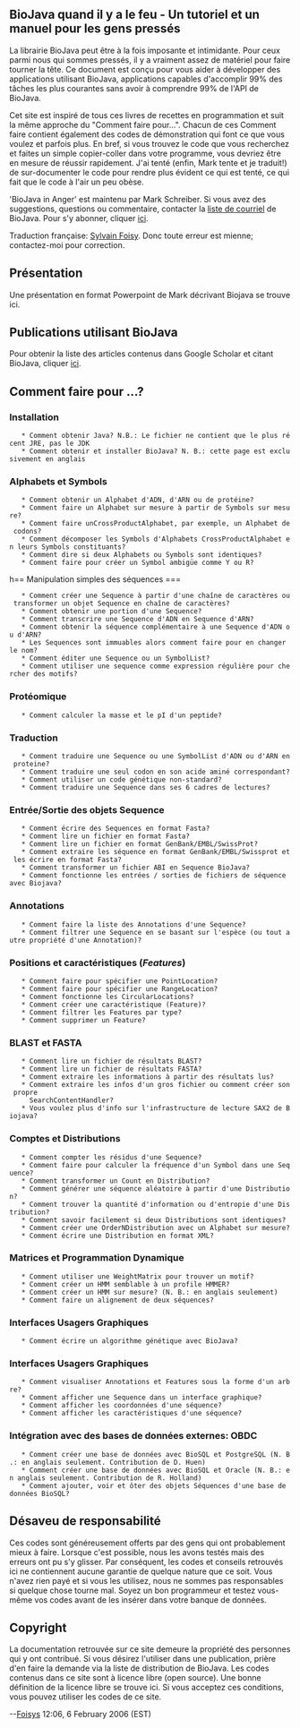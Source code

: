 == BioJava quand il y a le feu - Un tutoriel et un manuel pour les gens press&eacute;s ==

La librairie BioJava peut être à la fois imposante et intimidante. Pour ceux parmi nous qui sommes pressés, il y a vraiment assez de matériel pour faire tourner la tête. Ce document est conçu pour vous aider à développer des applications utilisant BioJava, applications capables d'accomplir 99% des tâches les plus courantes sans avoir à comprendre 99% de l'API de BioJava.

Cet site est inspiré de tous ces livres de recettes en programmation et suit la même approche du "Comment faire pour...". Chacun de ces Comment faire contient également des codes de démonstration qui font ce que vous voulez et parfois plus. En bref, si vous trouvez le code que vous recherchez et faites un simple copier-coller dans votre programme, vous devriez être en mesure de réussir rapidement. J'ai tenté (enfin, Mark tente et je traduit!) de sur-documenter le code pour rendre plus évident ce qui est tenté, ce qui fait que le code à l'air un peu obèse.

'BioJava in Anger' est maintenu par Mark Schreiber. Si vous avez des suggestions, questions ou commentaire, contacter la [mailto://biojava-l@biojava.org liste de courriel] de BioJava. Pour s'y abonner, cliquer [http://www.biojava.org/mailman/listinfo/biojava-l ici].

Traduction française: [mailto://sylvain.foisyCHEZbioneq.qc.ca Sylvain Foisy]. Donc toute erreur est mienne; contactez-moi pour correction.

== Présentation ==

Une présentation en format Powerpoint de Mark décrivant Biojava se trouve ici.

== Publications utilisant BioJava ==

Pour obtenir la liste des articles contenus dans Google Scholar et citant BioJava, cliquer [http://scholar.google.com/scholar?q=biojava&ie=UTF-8&oe=UTF-8&hl=en ici].

== Comment faire pour ...? ==

=== Installation ===

    * Comment obtenir Java? N.B.: Le fichier ne contient que le plus récent JRE, pas le JDK
    * Comment obtenir et installer BioJava? N. B.: cette page est exclusivement en anglais

=== Alphabets et Symbols ===

    * Comment obtenir un Alphabet d'ADN, d'ARN ou de protéine?
    * Comment faire un Alphabet sur mesure à partir de Symbols sur mesure?
    * Comment faire unCrossProductAlphabet, par exemple, un Alphabet de codons?
    * Comment décomposer les Symbols d'Alphabets CrossProductAlphabet en leurs Symbols constituants?
    * Comment dire si deux Alphabets ou Symbols sont identiques?
    * Comment faire pour créer un Symbol ambigüe comme Y ou R?

h== Manipulation simples des s&eacute;quences ===

    * Comment créer une Sequence à partir d'une chaîne de caractères ou transformer un objet Sequence en chaîne de caractères?
    * Comment obtenir une portion d'une Sequence?
    * Comment transcrire une Sequence d'ADN en Sequence d'ARN?
    * Comment obtenir la séquence complémentaire à une Sequence d'ADN ou d'ARN?
    * Les Sequences sont immuables alors comment faire pour en changer le nom?
    * Comment éditer une Sequence ou un SymbolList?
    * Comment utiliser une sequence comme expression régulière pour chercher des motifs?

=== Protéomique ===

    * Comment calculer la masse et le pI d'un peptide?

=== Traduction ===

    * Comment traduire une Sequence ou une SymbolList d'ADN ou d'ARN en proteine?
    * Comment traduire une seul codon en son acide aminé correspondant?
    * Comment utiliser un code génétique non-standard?
    * Comment traduire une Sequence dans ses 6 cadres de lectures?

=== Entrée/Sortie des objets Sequence ===

    * Comment écrire des Sequences en format Fasta?
    * Comment lire un fichier en format Fasta?
    * Comment lire un fichier en format GenBank/EMBL/SwissProt?
    * Comment extraire les séquence en format GenBank/EMBL/Swissprot et les écrire en format Fasta?
    * Comment transformer un fichier ABI en Sequence BioJava?
    * Comment fonctionne les entrées / sorties de fichiers de séquence avec Biojava?

=== Annotations ===

    * Comment faire la liste des Annotations d'une Sequence?
    * Comment filtrer une Sequence en se basant sur l'espèce (ou tout autre propriété d'une Annotation)?

=== Positions et caract&eacute;ristiques (''Features'') ===

    * Comment faire pour spécifier une PointLocation?
    * Comment faire pour spécifier une RangeLocation?
    * Comment fonctionne les CircularLocations?
    * Comment créer une caractéristique (Feature)?
    * Comment filtrer les Features par type?
    * Comment supprimer un Feature?

=== BLAST et FASTA ===

    * Comment lire un fichier de résultats BLAST?
    * Comment lire un fichier de résultats FASTA?
    * Comment extraire les informations à partir des résultats lus?
    * Comment extraire les infos d'un gros fichier ou comment créer son propre
      SearchContentHandler?
    * Vous voulez plus d'info sur l'infrastructure de lecture SAX2 de Biojava?

=== Comptes et Distributions ===

    * Comment compter les résidus d'une Sequence?
    * Comment faire pour calculer la fréquence d'un Symbol dans une Sequence?
    * Comment transformer un Count en Distribution?
    * Comment générer une séquence aléatoire à partir d'une Distribution?
    * Comment trouver la quantité d'information ou d'entropie d'une Distribution?
    * Comment savoir facilement si deux Distributions sont identiques?
    * Comment créer une OrderNDistribution avec un Alphabet sur mesure?
    * Comment écrire une Distribution en format XML?

=== Matrices et Programmation Dynamique ===

    * Comment utiliser une WeightMatrix pour trouver un motif?
    * Comment créer un HMM semblable à un profile HMMER?
    * Comment créer un HMM sur mesure? (N. B.: en anglais seulement)
    * Comment faire un alignement de deux séquences?

=== Interfaces Usagers Graphiques ===

    * Comment écrire un algorithme génétique avec BioJava?

=== Interfaces Usagers Graphiques ===

    * Comment visualiser Annotations et Features sous la forme d'un arbre?
    * Comment afficher une Sequence dans un interface graphique?
    * Comment afficher les coordonnées d'une séquence?
    * Comment afficher les caractéristiques d'une séquence?

=== Int&eacute;gration avec des bases de donn&eacute;es externes: OBDC ===

    * Comment créer une base de données avec BioSQL et PostgreSQL (N. B.: en anglais seulement. Contribution de D. Huen)
    * Comment créer une base de données avec BioSQL et Oracle (N. B.: en anglais seulement. Contribution de R. Holland)
    * Comment ajouter, voir et ôter des objets Séquences d'une base de données BioSQL?


== D&eacute;saveu de responsabilit&eacute; ==

Ces codes sont généreusement offerts par des gens qui ont probablement mieux à faire. Lorsque c'est possible, nous les avons testés mais des erreurs ont pu s'y glisser. Par conséquent, les codes et conseils retrouvés ici ne contiennent aucune garantie de quelque nature que ce soit. Vous n'avez rien payé et si vous les utilisez, nous ne sommes pas responsables si quelque chose tourne mal. Soyez un bon programmeur et testez vous-même vos codes avant de les insérer dans votre banque de données.

== Copyright ==

La documentation retrouvée sur ce site demeure la propriété des personnes qui y ont contribué. Si vous désirez l'utiliser dans une publication, prière d'en faire la demande via la liste de distribution de BioJava. Les codes contenus dans ce site sont à licence libre (open source). Une bonne définition de la licence libre se trouve ici. Si vous acceptez ces conditions, vous pouvez utiliser les codes de ce site.

--[[User:Foisys|Foisys]] 12:06, 6 February 2006 (EST)